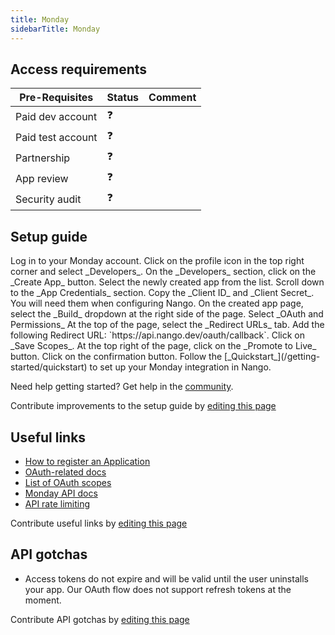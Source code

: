 ```yaml
---
title: Monday
sidebarTitle: Monday
---
```



<Overview />
<PreBuiltTooling />
<PreBuiltUseCases />

## Access requirements
| Pre-Requisites | Status | Comment|
| - | - | - |
| Paid dev account | ❓ |  |
| Paid test account | ❓ |  |
| Partnership | ❓ | |
| App review | ❓ |  |
| Security audit | ❓ | |


## Setup guide

<Steps>
    <Step title="Access the Monday Developers' section">
        Log in to your Monday account.
        Click on the profile icon in the top right corner and select _Developers_.
    </Step>
    <Step title="Create an OAuth application">
        On the _Developers_ section, click on the _Create App_ button.
        Select the newly created app from the list.
        Scroll down to the _App Credentials_ section.
        Copy the _Client ID_ and _Client Secret_.
        You will need them when configuring Nango.
    </Step>
    <Step title="Configure the redirect URL">
        On the created app page, select the _Build_ dropdown at the right side of the page.
        Select _OAuth and Permissions_
        At the top of the page, select the _Redirect URLs_ tab.
        Add the following Redirect URL: `https://api.nango.dev/oauth/callback`.
        Click on _Save Scopes_.
    </Step>
    <Step title="Promoting the Monday app to live">
        At the top right of the page, click on the _Promote to Live_ button.
        Click on the confirmation button.
    </Step>
    <Step title="Next">
        Follow the [_Quickstart_](/getting-started/quickstart) to set up your Monday integration in Nango.
    </Step>
</Steps>

<Tip>Need help getting started? Get help in the [community](https://nango.dev/slack).</Tip>

<Note>Contribute improvements to the setup guide by [editing this page](https://github.com/nangohq/nango/tree/master/docs/integrations/all/monday.mdx)</Note>


## Useful links

-   [How to register an Application](https://developer.monday.com/apps/docs/oauth#registering-a-monday-app)
-   [OAuth-related docs](https://developer.monday.com/apps/docs/oauth)
-   [List of OAuth scopes](https://developer.monday.com/apps/docs/oauth#set-up-permission-scopes)
-   [Monday API docs](https://developer.monday.com/api-reference/reference/about-the-api-reference)
-   [API rate limiting](https://developer.monday.com/api-reference/docs/rate-limits)

<Note>Contribute useful links by [editing this page](https://github.com/nangohq/nango/tree/master/docs/integrations/all/monday.mdx)</Note>

## API gotchas

-   Access tokens do not expire and will be valid until the user uninstalls your app. Our OAuth flow does not support refresh tokens at the moment.

<Note>Contribute API gotchas by [editing this page](https://github.com/nangohq/nango/tree/master/docs/integrations/all/monday.mdx)</Note>
